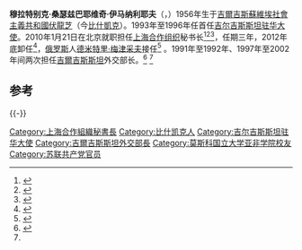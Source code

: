 '''穆拉特别克·桑瑟兹巴耶维奇·伊马纳利耶夫'''（{{bd|1956年|2月25日|}}，{{lang-ru|Муратбек Сансизбаевич Иманалиев}}）1956年生于[[吉爾吉斯蘇維埃社會主義共和國|吉爾吉斯蘇維埃社會主義共和國]][[比什凱克|伏龍芝]]（今[[比什凱克|比什凱克]]）。1993年至1996年任首任[[吉尔吉斯斯坦驻华大使列表|吉尔吉斯斯坦驻华大使]]。2010年1月21日在北京就职担任[[上海合作组织|上海合作组织]]秘书长<ref>{{cite news|title=李金章副部长出席上海合作组织秘书长伊马纳利耶夫就职仪式|url=http://www.tianjinwe.com/rollnews/201002/t20100221_535059.html|accessdate=2013-03-25|newspaper=中华人民共和国外交部|date=2010-02-21}}</ref><ref>{{cite news|title=SCO voices opposition to "politicization" of Nobel Peace Prize|url=http://news.xinhuanet.com/english2010/world/2010-10/15/c_13559300.htm|date=2010-10-15|accessdate=2011-01-15|publisher=Xinhua|archive-date=2010-11-21|archive-url=https://web.archive.org/web/20101121131055/http://news.xinhuanet.com/english2010/world/2010-10/15/c_13559300.htm|dead-url=no}}</ref><ref name="is0110">{{cite news|title=New Secretary General of the SCO Muratbek Imanaliev Officially Took Office|url=http://infoshos.ru/en/?idn=5353|date=2010-01-22|accessdate=2011-01-15|publisher=Shanghai Cooperation Organization|archive-date=2010-12-17|archive-url=https://web.archive.org/web/20101217145712/http://infoshos.ru/en/?idn=5353|dead-url=no}}</ref>，任期三年，2012年底卸任<ref>{{cite news|title=本报专访上合组织秘书长伊马纳利耶夫 上合首绘发展战略图全面规划第二个十年|url=http://www.jfdaily.com/a/3380480.htm|accessdate=2013-03-25|newspaper=解放牛网 解放日报|date=2012-06-06}}{{dead link|date=2018年4月 |bot=InternetArchiveBot |fix-attempted=yes }}</ref>，[[俄罗斯|俄罗斯]]人[[德米特里·梅津采夫|德米特里·梅津采夫]]接任<ref>{{cite news|title=上海合作组织秘书长梅津采夫就职仪式在京举行|url=http://world.people.com.cn/n/2013/0220/c1002-20539140-2.html|accessdate=2013-03-25|newspaper=人民网-国际频道|date=2013-02-20|archive-date=2016-03-04|archive-url=https://web.archive.org/web/20160304072932/http://world.people.com.cn/n/2013/0220/c1002-20539140-2.html|dead-url=no}}</ref> 。1991年至1992年、1997年至2002年间两次担任[[吉爾吉斯斯坦|吉爾吉斯斯坦]]外交部长。<ref>{{cite news|title=新任上合组织秘书长伊马纳利耶夫|url=http://business.sohu.com/20100204/n270052655.shtml|accessdate=2013-03-26|newspaper=第一财经日报|date=2010-02-04|archive-date=2019-08-15|archive-url=https://web.archive.org/web/20190815230446/http://business.sohu.com/20100204/n270052655.shtml|dead-url=no}}</ref> <ref name="is0110"/>

==参考==
{{Reflist}}

{{-}}
{{s-start}}
{{s-off}}
{{s-new}}
{{s-ttl|title=[[吉爾吉斯斯坦外交部|吉爾吉斯斯坦外交部长]]<br/><small>(一次)</small>|years=1991年 - 1992年}}
{{s-aft|after=[[罗萨·奥坦巴耶娃|罗萨·奥坦巴耶娃]]}}
{{s-bef|before=[[罗萨·奥坦巴耶娃|罗萨·奥坦巴耶娃]]}}
{{s-ttl|title=[[吉爾吉斯斯坦外交部|吉爾吉斯斯坦外交部长]]<br/><small>(二次)</small>|years=1997年7月 - 2002年6月}}
{{s-aft|after=[[阿斯卡尔·艾特马托夫|阿斯卡尔·艾特马托夫]]}}
{{s-intgov}}
{{s-bef|before=[[博拉特·努尔加利耶夫|博拉特·努尔加利耶夫]]}}
{{s-ttl|title=[[上海合作组织|上海合作组织]]秘书长|years=2010年1月 - 2012年12月}}
{{s-aft|after=[[德米特里·梅津采夫|德米特里·梅津采夫]]}}
{{s-end}}

{{DEFAULTSORT:Imanaliyev, Muratbek Sansyzbayevich}}
[[Category:上海合作組織秘書長|Category:上海合作組織秘書長]]
[[Category:比什凯克人|Category:比什凯克人]]
[[Category:吉尔吉斯斯坦驻华大使|Category:吉尔吉斯斯坦驻华大使]]
[[Category:吉爾吉斯斯坦外交部長|Category:吉爾吉斯斯坦外交部長]]
[[Category:莫斯科国立大学亚非学院校友|Category:莫斯科国立大学亚非学院校友]]
[[Category:苏联共产党官员|Category:苏联共产党官员]]
{{Kyrgyzstan-stub}}